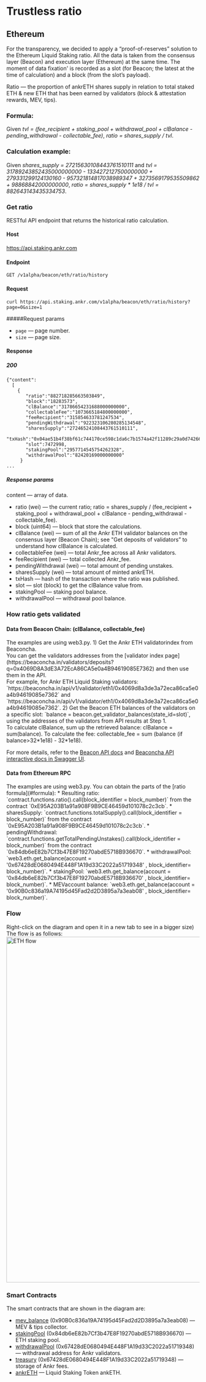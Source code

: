 
# Trustless ratio

## Ethereum
For the transparency, we decided to apply a “proof-of-reserves” solution to the Ethereum Liquid Staking ratio.
All the data is taken from the consensus layer (Beacon) and execution layer (Ethereum) at the same time.
The moment of data fixation' is recorded as a slot (for Beacon; the latest at the time of calculation) and a block (from the slot’s payload).

Ratio — the proportion of ankrETH shares supply in relation to total staked ETH & new ETH that has been earned by validators (block & attestation rewards, MEV, tips).

### Formula:
Given *tvl = (fee_recipient + staking_pool + withdrawal_pool + clBalance - pending_withdrawal - collectable_fee)*, *ratio = shares_supply / tvl*.

### Calculation example:
Given *shares_supply = 27215630108443761510111*
and *tvl = 31789243852435000000000 - 1334272127500000000 + 279331299124130160 - 957321814817038989347 + 3273569179535509862 + 98868842000000000*,
*ratio = shares_supply \* 1e18 / tvl = 882643143435334753*.

### Get ratio
RESTful API endpoint that returns the historical ratio calculation.

#### Host

https://api.staking.ankr.com

#### Endpoint

`GET /v1alpha/beacon/eth/ratio/history`

#### Request

```
curl https://api.staking.ankr.com/v1alpha/beacon/eth/ratio/history?page=0&size=1
```

#####Request params
* `page` — page number.
* `size` — page size.

#### Response

##### 200
```
{"content":
  [
    {
       "ratio":"882718285663503849",
       "block":"18283573",
       "clBalance":"31786654231688000000000",
       "collectableFee":"1073665184800000000",
       "feeRecipient":"315854633781247534",
       "pendingWithdrawal":"922323106280285134548",
       "sharesSupply":"27246524108443761510111",
       "txHash":"0x04ae51b4f38bf61c744170ce598c1da6c7b1574a42f11289c29a0d74266048bb",
       "slot":7472998,
       "stakingPool":"2957714545754262328",
       "withdrawalPool":"82420169000000000"
     }
...
```

##### Response params
content — array of data.

* ratio (wei) —  the current ratio; ratio = shares_supply / (fee_recipient + staking_pool + withdrawal_pool + clBalance - pending_withdrawal - collectable_fee).
* block (uint64) — block that store the calculations.
* clBalance (wei) — sum of all the Ankr ETH validator balances on the consensus layer (Beacon Chain); see "Get deposits of validators” to understand how clBalance is calculated.
* collectableFee (wei) — total Ankr_fee across all Ankr validators.
* feeRecipient (wei) — total collected Ankr_fee.
* pendingWithdrawal (wei) — total amount of pending unstakes.
* sharesSupply (wei) — total amount of minted ankrETH.
* txHash — hash of the transaction where the ratio was published.
* slot — slot (block) to get the clBalance value from.
* stakingPool  — staking pool balance.
* withdrawalPool — withdrawal pool balance.

### How ratio gets validated
#### Data from Beacon Chain: (clBalance, collectable_fee)
<Callout type="tip">
The examples are using web3.py.
</Callout>
1) Get the Ankr ETH validatorindex from Beaconcha.<br/>
   You can get the validators addresses from the [validator index page](https://beaconcha.in/validators/deposits?q=0x4069D8A3dE3A72EcA86CA5e0a4B94619085E7362) and then use them in the API.<br/>
   For example, for Ankr ETH Liquid Staking validators: `https://beaconcha.in/api/v1/validator/eth1/0x4069d8a3de3a72eca86ca5e0a4b94619085e7362` and `https://beaconcha.in/api/v1/validator/eth1/0x4069d8a3de3a72eca86ca5e0a4b94619085e7362`.
2) Get the Beacon ETH balances of the validators on a specific slot: `balance = beacon.get_validator_balances(state_id=slot)`, using the addresses of the validators from API results at Step 1.<br/>
    To calculate clBalance, sum up the retrieved balance: clBalance = sum(balance).
    To calculate the fee: collectable_fee = sum (balance (if balance>32*1e18) - 32*1e18).

For more details, refer to the [Beacon API docs](https://web3py.readthedocs.io/en/stable/web3.beacon.html#Beacon.get_validators) and [Beaconcha API interactive docs in Swagger UI](https://beaconcha.in/api/v1/docs/index.html#/).<br/>

#### Data from Ethereum RPC
<Callout type="tip">
The examples are using web3.py.
</Callout>
You can obtain the parts of the [ratio formula](#formula):
* Resulting ratio: `contract.functions.ratio().call(block_identifier = block_number)` from the contract `0xE95A203B1a91a908F9B9CE46459d101078c2c3cb`.
* sharesSupply: `contract.functions.totalSupply().call(block_identifier = block_number)` from the contract `0xE95A203B1a91a908F9B9CE46459d101078c2c3cb`.
* pendingWithdrawal: `contract.functions.getTotalPendingUnstakes().call(block_identifier = block_number)` from the contract `0x84db6eE82b7Cf3b47E8F19270abdE5718B936670`.
* withdrawalPool: `web3.eth.get_balance(account = '0x67428dE0680494E448F1A19d33C2022a51719348' , block_identifier= block_number)`.
* stakingPool: `web3.eth.get_balance(account = '0x84db6eE82b7Cf3b47E8F19270abdE5718B936670' , block_identifier= block_number)`.
* MEVaccount balance: `web3.eth.get_balance(account = '0x90B0c836a19A74195d45Fad2d2D3895a7a3eab08' , block_identifier= block_number)`.

### Flow
<Callout type="tip">
    Right-click on the diagram and open it in a new tab to see in a bigger size)
</Callout>
The flow is as follows:
<img src="/docs/staking/liquid-staking/eth/trustless-ratio-eth.png" alt="ETH flow" class="responsive-pic" width="900" />

### Smart Contracts
The smart contracts that are shown in the diagram are:
* [mev_balance](https://etherscan.io/address/0x90B0c836a19A74195d45Fad2d2D3895a7a3eab08) (0x90B0c836a19A74195d45Fad2d2D3895a7a3eab08) — MEV & tips collector.
* [stakingPool](https://etherscan.io/address/0x84db6eE82b7Cf3b47E8F19270abdE5718B936670) (0x84db6eE82b7Cf3b47E8F19270abdE5718B936670) — ETH staking pool.
* [withdrawalPool](https://etherscan.io/address/0x67428dE0680494E448F1A19d33C2022a51719348) (0x67428dE0680494E448F1A19d33C2022a51719348) — withdrawal address for Ankr validators.
* [treasury](https://etherscan.io/address/0x67428dE0680494E448F1A19d33C2022a51719348) (0x67428dE0680494E448F1A19d33C2022a51719348) — storage of Ankr fees.
* [ankrETH](https://etherscan.io/address/0xE95A203B1a91a908F9B9CE46459d101078c2c3cb) — Liquid Staking Token ankETH.